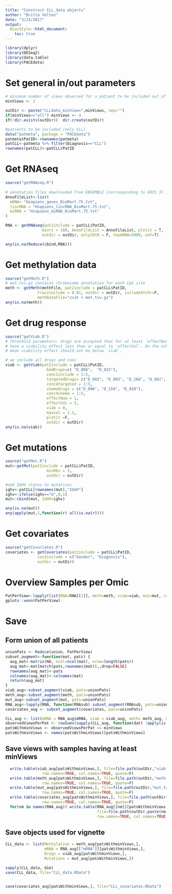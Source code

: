 ```yaml
---
title: "Construct CLL_data objects"
author: "Britta Velten"
date: "3/23/2017"
output:
  BiocStyle::html_document:
    toc: true
---
```


```r
library(dplyr)
library(DESeq2)
library(data.table)
library(PACEdata)
```


# Set general in/out parameters
```r
# minimum number of views observed for a patient to be included out of 4 (RNA, meth, viab, mut), covariates are not considered
minViews <- 2

outDir <- paste("CLLdata_minView=",minViews, sep="")
if(minViews=="all") minViews <- 4
if(!dir.exists(outDir))  dir.create(outDir)

#patients to be included (only CLL)
data("patmeta", package = "PACEdata")
patmeta$PatID<-rownames(patmeta)
patCLL<-patmeta %>% filter(Diagnosis=="CLL")
rownames(patCLL)<-patCLL$PatID
```

# Get RNAseq
```r
source("getRNAseq.R")
  
# annotation files downloaded from ENSEMBLE (corresponding to GRCh 37.1)
AnnoFileList<-list(
  mRNA= "Hsapiens_genes_BioMart.75.txt",
  lincRNA = "Hsapiens_lincRNA_BioMart.75.txt",
  miRNA = "Hsapiens_miRNA_BioMart.75.txt"
)

RNA <- getRNAseq(pat2include = patCLL$PatID,
                minrs = 100, AnnoFileList = AnnoFileList, plotit = T,
                outdir = outDir, onlyCD19 = F, topmRNA=5000, noY=T)

any(is.na(Reduce(cbind,RNA)))
```

# Get methylation data
```r
source("getMeth.R")
# met.tsv.gz contains chromosome annotation for each CpG site
meth <- getMeth(methFile, pat2include = patCLL$PatID,
              Frac2include = 0.01, outdir = outDir, includeXYchr=F,
              methDataFile="zcat < met.tsv.gz")
any(is.na(meth))
```

# Get drug response 
```r
source("getViab.R")
# Threshold parameters: drugs are accepted that for at least `effectNum` samples 
# have a viability effect less than or equal to `effectVal`. On the other hand, the 
# mean viability effect should not be below `viab`.

# we include all drugs and conc
viab <- getViab(pat2include = patCLL$PatID,
                  badDrugs=c( "D_008",  "D_025"), 
                  conc2include = 1:5,
                  targetedDrugs= c("D_002", "D_003", "D_166", "D_082", "D_079", "D_012", "D_030", "D_063", "D_083") , 
                  conc4targeted = 1:5,
                  chemoDrugs = c("D_006", "D_159", "D_010"),
                  conc4chemo = 1:5,
                  effectNum = 1,
                  effectVal = 2,
                  viab = 0, 
                  maxval = 1.1,
                  plotit =F,
                  outdir = outDir)
any(is.na(viab))
```

# Get mutations
```r
source("getMut.R")
mut<-getMut(pat2include = patCLL$PatID,
                  minObs = 3,
                  outdir = outDir)

#add IGHV status to mutations
ighv<-patCLL[rownames(mut),"IGHV"]
ighv<-ifelse(ighv=="U",0,1)
mut<-cbind(mut, IGHV=ighv)

any(is.na(mut))
any(apply(mut,1,function(r) all(is.na(r))))
```

# Get covariates
```r
source("getCovariates.R")
covariates <- getCovariates(pat2include = patCLL$PatID,
              cov2include = c("Gender", "Diagnosis"),
              outdir = outDir)
```

# Overview Samples per Omic
```r
PatPerView<-lapply(list(RNA=RNA[[1]], meth=meth, viab=viab, mut=mut, covariates = covariates), rownames)
gplots::venn(PatPerView)
```

# Save
## Form union of all patients
```r
unionPats <- Reduce(union, PatPerView)
subset_augment<-function(mat, pats) {
  aug_mat<-matrix(NA, ncol=ncol(mat), nrow=length(pats))
  aug_mat<-mat[match(pats,rownames(mat)),,drop=FALSE]
  rownames(aug_mat)<-pats
  colnames(aug_mat)<-colnames(mat)
  return(aug_mat)
}
viab_aug<-subset_augment(viab, pats=unionPats)
meth_aug<-subset_augment(meth, pats=unionPats)
mut_aug<-subset_augment(mut, pats=unionPats)
RNA_aug<-lapply(RNA, function(RNAsub) subset_augment(RNAsub, pats=unionPats))
covariates_aug <- subset_augment(covariates, pats=unionPats)

CLL_aug <- list(mRNA = RNA_aug$mRNA, viab = viab_aug, meth= meth_aug, mut =mut_aug)
observedViewsPerPat <- rowSums(sapply(CLL_aug, function(dat) !apply(is.na(dat),1,all)))
patsWithminViews <- observedViewsPerPat >= minViews
patsWithminViews <- names(patsWithminViews)[patsWithminViews]
```

## Save views with samples having at least minViews
```r
  write.table(viab_aug[patsWithminViews,], file=file.path(outDir,"viab.txt"),
                row.names=TRUE, col.names=TRUE, quote=F)
  write.table(meth_aug[patsWithminViews,], file=file.path(outDir,"meth.txt"),
                row.names=TRUE, col.names=TRUE, quote=F)
  write.table(mut_aug[patsWithminViews,], file=file.path(outDir,"mut.txt"),
                row.names=TRUE, col.names=TRUE, quote=F)
  write.table(covariates_aug[patsWithminViews,], file=file.path(outDir,"covariates.txt"),
                row.names=TRUE, col.names=TRUE, quote=F)
  for(nm in names(RNA_aug)) write.table(RNA_aug[[nm]][patsWithminViews,],
                                        file=file.path(outDir,paste(nm,".txt", sep="")),
                                        row.names=TRUE, col.names=TRUE, quote=F)
```

## Save objects used for vignette
```r
CLL_data <- list(Methylation = meth_aug[patsWithminViews,],
                 mRNA = RNA_aug[["mRNA"]][patsWithminViews,],
                 Drugs = viab_aug[patsWithminViews,],
                 Mutations = mut_aug[patsWithminViews,])

sapply(CLL_data, dim)
save(CLL_data, file="CLL_data.RData")


save(covariates_aug[patsWithminViews,], file="CLL_covariates.RData")
```
